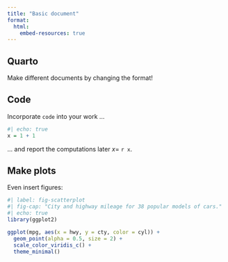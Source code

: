 ```yaml
---
title: "Basic document"
format:
  html:
    embed-resources: true
---
```


## Quarto

Make different documents by changing the format! 

## Code

Incorporate `code` into your work ...

```r
#| echo: true
x = 1 + 1
```
... and report the computations later $x =$ `r x`.

## Make plots

Even insert figures:

```r
#| label: fig-scatterplot
#| fig-cap: "City and highway mileage for 38 popular models of cars."
#| echo: true
library(ggplot2)

ggplot(mpg, aes(x = hwy, y = cty, color = cyl)) +
  geom_point(alpha = 0.5, size = 2) +
  scale_color_viridis_c() +
  theme_minimal()
```
